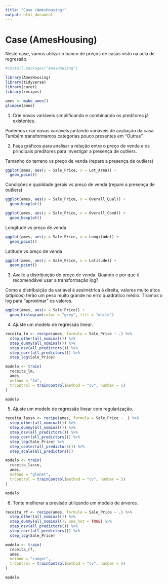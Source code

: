 ```yaml
---
title: "Case (AmesHousing)"
output: html_document
---
```


# Case (AmesHousing)

Neste case, vamos utilizar o banco de preços de casas visto na aula de regressão.

```r
#install.packages("AmesHousing")

library(AmesHousing)
library(tidyverse)
library(caret)
library(recipes)

ames <- make_ames()
glimpse(ames)
```

1. Crie novas variáveis simplificando e combinando os preditores já existentes.

Podemos criar novas variáveis juntando variáveis de avaliação da casa. Também transformamos categorias pouco presentes em "Outras".


2. Faça gráficos para analisar a relação entre o preço de venda e os principais preditores para investigar a presença de outliers.

Tamanho do terreno vs preço de venda
(repare a presença de outliers)

```r
ggplot(ames, aes(y = Sale_Price, x = Lot_Area)) +
  geom_point()
```

Condições e qualidade gerais vs preço de venda
(repare a presença de outliers)

```r
ggplot(ames, aes(y = Sale_Price, x = Overall_Qual)) +
  geom_boxplot()

ggplot(ames, aes(y = Sale_Price, x = Overall_Cond)) +
  geom_boxplot()
```

Longitude vs preço de venda

```r
ggplot(ames, aes(y = Sale_Price, x = Longitude)) +
  geom_point()
```


Latitude vs preço de venda

```r
ggplot(ames, aes(y = Sale_Price, x = Latitude)) +
  geom_point()
```

3. Avalie a distribuição do preço de venda. Quando e por que é recomendável usar a transformação log?

Como a distribuição da variável é assimétrica à direita, valores muito altos (atípicos) terão um peso muito grande no erro quadrático médio. Tiramos o log para "aproximar" os valores.

```r
ggplot(ames, aes(x = Sale_Price)) +
  geom_histogram(color = "grey", fill = "white")
```


4. Ajuste um modelo de regressão linear.

```r
receita_lm <- recipe(ames, formula = Sale_Price ~ .) %>% 
  step_other(all_nominal()) %>% 
  step_dummy(all_nominal()) %>% 
  step_nzv(all_predictors()) %>% 
  step_corr(all_predictors()) %>%
  step_log(Sale_Price)

modelo <- train(
  receita_lm,
  ames,
  method = "lm",
  trControl = trainControl(method = "cv", number = 5)
)

modelo
```


5. Ajuste um modelo de regressão linear com regularização.

```r
receita_lasso <- recipe(ames, formula = Sale_Price ~ .) %>%
  step_other(all_nominal()) %>% 
  step_dummy(all_nominal()) %>% 
  step_nzv(all_predictors()) %>% 
  step_corr(all_predictors()) %>%
  step_log(Sale_Price) %>% 
  step_center(all_predictors()) %>% 
  step_scale(all_predictors()) 

modelo <- train(
  receita_lasso,
  ames,
  method = "glmnet",
  trControl = trainControl(method = "cv", number = 5)
)

modelo
```


6. Tente melhorar a previsão utilizando um modelo de árvores.


```r
receita_rf <- recipe(ames, formula = Sale_Price ~ .) %>%
  step_other(all_nominal()) %>% 
  step_dummy(all_nominal(), one_hot = TRUE) %>% 
  step_nzv(all_predictors()) %>% 
  step_corr(all_predictors()) %>%
  step_log(Sale_Price)

modelo <- train(
  receita_rf,
  ames,
  method = "ranger",
  trControl = trainControl(method = "cv", number = 5)
)

modelo
```

